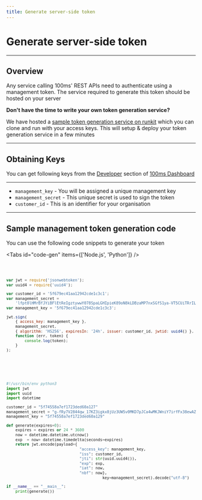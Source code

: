 ```yaml
---
title: Generate server-side token
---
```


# Generate server-side token

---

## Overview

Any service calling 100ms' REST APIs need to authenticate using a management token. The service required to generate this token should be hosted on your server

<Note>

**Don't have the time to write your own token generation service?**

We have hosted a [sample token generation service on runkit](https://runkit.com/apnerve/100ms-services) which you can clone and run with your access keys. This will setup & deploy your token generation service in a few minutes

</Note>

---

## Obtaining Keys

You can get following keys from the [Developer](https://dashboard.100ms.live/login) section of [100ms Dashboard](https://dashboard.100ms.live/login)

---

-   `management_key` - You will be assigned a unique management key
-   `management_secret` - This unique secret is used to sign the token
-   `customer_id` - This is an identifier for your organisation

---

## Sample management token generation code

You can use the following code snippets to generate your token

<Tabs id="code-gen" items={['Node.js', 'Python']} />

<Code tab id='code-gen-0'>

```js
var jwt = require('jsonwebtoken');
var uuid4 = require('uuid4');

var customer_id = '5f679ec41aa12942cde1c3c1';
var management_secret =
    'lfpt0lHMrBfJYiBFlEtReIgztywwY078SpaLGHIpieK89oN8kLDBzaMP7nxSGfS1ya-VT5CUiTRrILasqNKHnDDoBd8m3cCAhtCcPJpu8Nn1TCvC7fwwkygxO7u8MHxUmiEnbnN6tPAbJh7GQAJRKJyGikXcRlerj3EvEWX32hY=';
var management_key = '5f679ec41aa12942cde1c3c3';

jwt.sign(
    { access_key: management_key },
    management_secret,
    { algorithm: 'HS256', expiresIn: '24h', issuer: customer_id, jwtid: uuid4() },
    function (err, token) {
        console.log(token);
    }
);
```

</Code>

<Code tab id='code-gen-1'>

```Python

#!/usr/bin/env python3
import jwt
import uuid
import datetime

customer_id = "5f74558a7ef1723ded60a127"
management_secret = "g-fRy7V2844qw_17KZ3igkx8jUz3UW5v0MKD7pJCa4wMKJWniY7irfFx38ewAZup2QtAwu5IIVCv5Vkn1Y5QVjukd0JSByTzatvTaphHnctSIHDqXNp0b-lSoxpePZpFnnd-9bTe0QTWsCGEhjra9Yncc-MbJ1J7gl_nIkfGzpM="
management_key = "5f74558a7ef1723ded60a129"

def generate(expires=0):
    expires = expires or 24 * 3600
    now = datetime.datetime.utcnow()
    exp  = now+ datetime.timedelta(seconds=expires)
    return jwt.encode(payload={
				                "access_key": management_key,
				                "iss": customer_id,
				                "jti": str(uuid.uuid4()),
				                "exp": exp,
				                "iat": now,
				                "nbf": now},
										  key=management_secret).decode("utf-8")

if __name__ == "__main__":
    print(generate())

```

</Code>
